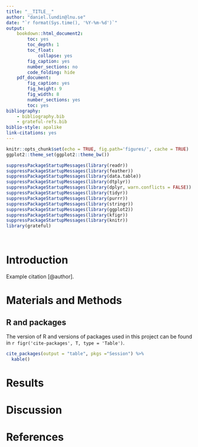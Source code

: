 ```yaml
---
title: "__TITLE__"
author: "daniel.lundin@lnu.se"
date: "`r format(Sys.time(), '%Y-%m-%d')`"
output:
    bookdown::html_document2:
        toc: yes
        toc_depth: 1
        toc_float:
            collapse: yes
        fig_caption: yes
        number_sections: no
        code_folding: hide
    pdf_document:
        fig_caption: yes
        fig_height: 9
        fig_width: 8
        number_sections: yes
        toc: yes
bibliography: 
    - bibliography.bib
    - grateful-refs.bib
biblio-style: apalike
link-citations: yes
---
```


```r
knitr::opts_chunk$set(echo = TRUE, fig.path='figures/', cache = TRUE)
ggplot2::theme_set(ggplot2::theme_bw())
```

```r
suppressPackageStartupMessages(library(readr))
suppressPackageStartupMessages(library(feather))
suppressPackageStartupMessages(library(data.table))
suppressPackageStartupMessages(library(dtplyr))
suppressPackageStartupMessages(library(dplyr, warn.conflicts = FALSE))
suppressPackageStartupMessages(library(tidyr))
suppressPackageStartupMessages(library(purrr))
suppressPackageStartupMessages(library(stringr))
suppressPackageStartupMessages(library(ggplot2))
suppressPackageStartupMessages(library(kfigr))
suppressPackageStartupMessages(library(knitr))
library(grateful)
```

```r
```

```r
```

# Introduction

Example citation [@author].

# Materials and Methods

## R and packages

The version of R and versions of packages used in this project can be found in
`r figr('cite-packages', T, type = 'Table')`.

```r
cite_packages(output = "table", pkgs ="Session") %>%
  kable()
```

# Results

# Discussion

# References
